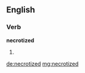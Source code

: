==English==

===Verb===
'''necrotized'''

# {{past of|necrotize}}

[[de:necrotized]]
[[mg:necrotized]]